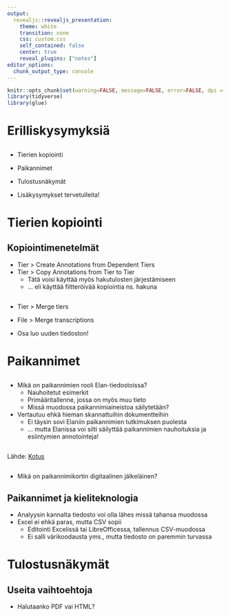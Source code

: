 ```yaml
---
output: 
  revealjs::revealjs_presentation:
    theme: white
    transition: none
    css: custom.css
    self_contained: false
    center: true
    reveal_plugins: ["notes"]
editor_options: 
  chunk_output_type: console
---
```


```r
knitr::opts_chunk$set(warning=FALSE, message=FALSE, error=FALSE, dpi = 400,fig.cap = "", cache = T, echo=TRUE)
library(tidyverse)
library(glue)
```

# Erilliskysymyksiä

##

- Tierien kopiointi 
- Paikannimet
- Tulostusnäkymät

- Lisäkysymykset tervetulleita!

# Tierien kopiointi

## Kopiointimenetelmät

- Tier > Create Annotations from Dependent Tiers
- Tier > Copy Annotations from Tier to Tier
    - Tätä voisi käyttää myös hakutulosten järjestämiseen
    - … eli käyttää filtteröivää kopiointia ns. hakuna

## {data-background-image="https://imgur.com/rWnR69Y.png" data-background-size="70%"}

##

- Tier > Merge tiers
- File > Merge transcriptions

- Osa luo uuden tiedoston!

# Paikannimet

##

- Mikä on paikannimien rooli Elan-tiedostoissa?
    - Nauhoitetut esimerkit
    - Primääritallenne, jossa on myös muu tieto
    - Missä muodossa paikannimiaineistoa säilytetään?

- Vertautuu ehkä hieman skannattuihin dokumentteihin
    - Ei täysin sovi Elaniin paikannimien tutkimuksen puolesta
    - … mutta Elanissa voi silti säilyttää paikannimien nauhoituksia ja esiintymien annotointeja!

## {data-background-image="https://www.kotus.fi/files/5955/lippu_HOLLOLA_Keijumaki.jpg" data-background-size="50%"}

Lähde: [Kotus](https://www.kotus.fi/aineistot/nimiaineistot/paikannimikokoelmat)

##

- Mikä on paikannimikortin digitaalinen jälkeläinen?

## Paikannimet ja kieliteknologia

- Analyysin kannalta tiedosto voi olla lähes missä tahansa muodossa
- Excel ei ehkä paras, mutta CSV sopii
    - Editointi Excelissä tai LibreOfficessa, tallennus CSV-muodossa
    - Ei salli värikoodausta yms., mutta tiedosto on paremmin turvassa

# Tulostusnäkymät

## Useita vaihtoehtoja

- Halutaanko PDF vai HTML?